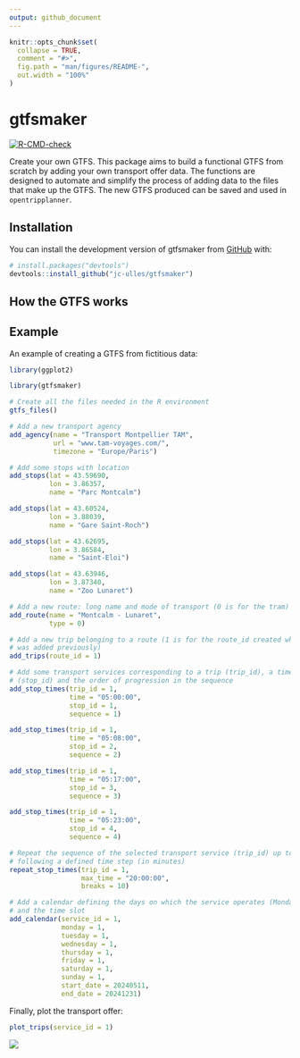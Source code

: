 ```yaml
---
output: github_document
---
```


<!-- README.md is generated from README.Rmd. Please edit that file -->

```r
knitr::opts_chunk$set(
  collapse = TRUE,
  comment = "#>",
  fig.path = "man/figures/README-",
  out.width = "100%"
)
```

# gtfsmaker

<!-- badges: start -->

[![R-CMD-check](https://github.com/jc-ulles/gtfsmaker/actions/workflows/R-CMD-check.yaml/badge.svg)](https://github.com/jc-ulles/gtfsmaker/actions/workflows/R-CMD-check.yaml)

<!-- badges: end -->

Create your own GTFS. This package aims to build a functional GTFS from scratch by adding your own transport offer data. The functions are designed to automate and simplify the process of adding data to the files that make up the GTFS. The new GTFS produced can be saved and used in `opentripplanner`.

## Installation

You can install the development version of gtfsmaker from [GitHub](https://github.com/) with:

``` r
# install.packages("devtools")
devtools::install_github("jc-ulles/gtfsmaker")
```
## How the GTFS works



## Example

An example of creating a GTFS from fictitious data:

```r
library(ggplot2)
```

```r
library(gtfsmaker)

# Create all the files needed in the R environment
gtfs_files()

# Add a new transport agency
add_agency(name = "Transport Montpellier TAM",
           url = "www.tam-voyages.com/",
           timezone = "Europe/Paris")

# Add some stops with location
add_stops(lat = 43.59690,
          lon = 3.86357,
          name = "Parc Montcalm")

add_stops(lat = 43.60524,
          lon = 3.88039,
          name = "Gare Saint-Roch")

add_stops(lat = 43.62695,
          lon = 3.86584,
          name = "Saint-Eloi")

add_stops(lat = 43.63946,
          lon = 3.87340,
          name = "Zoo Lunaret")

# Add a new route: long name and mode of transport (0 is for the tram)
add_route(name = "Montcalm - Lunaret",
          type = 0)

# Add a new trip belonging to a route (1 is for the route_id created when the route
# was added previously)
add_trips(route_id = 1)

# Add some transport services corresponding to a trip (trip_id), a timetable, a stop
# (stop_id) and the order of progression in the sequence
add_stop_times(trip_id = 1,
               time = "05:00:00",
               stop_id = 1,
               sequence = 1)

add_stop_times(trip_id = 1,
               time = "05:08:00",
               stop_id = 2,
               sequence = 2)

add_stop_times(trip_id = 1,
               time = "05:17:00",
               stop_id = 3,
               sequence = 3)

add_stop_times(trip_id = 1,
               time = "05:23:00",
               stop_id = 4,
               sequence = 4)

# Repeat the sequence of the selected transport service (trip_id) up to a maximum time,
# following a defined time step (in minutes)
repeat_stop_times(trip_id = 1,
                  max_time = "20:00:00",
                  breaks = 10)

# Add a calendar defining the days on which the service operates (Monday to Sunday)
# and the time slot
add_calendar(service_id = 1,
             monday = 1,
             tuesday = 1,
             wednesday = 1,
             thursday = 1,
             friday = 1,
             saturday = 1,
             sunday = 1,
             start_date = 20240511,
             end_date = 20241231)
```

Finally, plot the transport offer:
```r
plot_trips(service_id = 1)
```
<img src='man/figures/plot_example.png'/>
